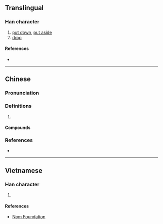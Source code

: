 {{character info}}
==Translingual==

===Han character===
{{Han char|rn=64|rad=手|as=11|sn=14|four=56064|canj=QWHR|ids=⿰扌畧}}

# [[put down]], [[put aside]]
# [[drop]]

====References====
* {{Han ref|kx=0453.191|dkj=12673|hdz=31946.050|uh=6482|ud=25730|bh=E1E6|bd=57830}}

----

==Chinese==
{{zh-forms}}

===Pronunciation===
{{zh-pron
|m=liào
|c=loek6,liu1
|cat=
}}

===Definitions===
{{zh-hanzi}}

# {{rfdef|zh}}

====Compounds====
{{zh-der|乾撂臺|撂下|撂下臉來|撂了|撂倒|撂地|撂地幫|撂手|撂挑子|撂皮|撂荒|撂跤|撂過手|撂開|撂開手}}

===References===
* {{R:yue:Hanzi}}

----

==Vietnamese==

===Han character===
{{vi-hantu|rs=手11|lược}}

# {{rfdef|vi|sort=手11}}

====References====
* [http://nomfoundation.org/common/nom_details.php?codepoint=6482 Nom Foundation]